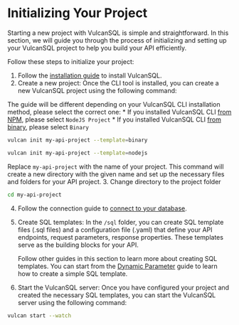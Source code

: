 
# Initializing Your Project

Starting a new project with VulcanSQL is simple and straightforward. In this section, we will guide you through the process of initializing and setting up your VulcanSQL project to help you build your API efficiently.

Follow these steps to initialize your project:

1. Follow the [installation guide](../get-started/installation) to install VulcanSQL.
2. Create a new project: Once the CLI tool is installed, you can create a new VulcanSQL project using the following command:

  The guide will be different depending on your VulcanSQL CLI installation method, please select the correct one:
    * If you installed VulcanSQL CLI [from NPM](../get-started/installation#install-from-npm), please select `NodeJS Project`
    * If you installed VulcanSQL CLI [from binary](../get-started/installation#install-from-binary), please select `Binary`

  <Tabs groupId="install-method">
  <TabItem value="binary" label="Binary">

  ```bash
  vulcan init my-api-project --template=binary
  ```

  </TabItem>
  <TabItem value="nodejs" label="NodeJS Project">

  ```bash
  vulcan init my-api-project --template=nodejs
  ```

  </TabItem>
  </Tabs>

  Replace `my-api-project` with the name of your project. This command will create a new directory with the given name and set up the necessary files and folders for your API project.
3. Change directory to the project folder
  ```bash
  cd my-api-project
  ```
4. Follow the connection guide to [connect to your database](../connectors/overview).
5. Create SQL templates: In the `/sql` folder, you can create SQL template files (.sql files) and a configuration file (.yaml) that define your API endpoints, request parameters, response properties. These templates serve as the building blocks for your API.

   Follow other guides in this section to learn more about creating SQL templates. You can start from the [Dynamic Parameter](./dynamic-param) guide to learn how to create a simple SQL template.
6. Start the VulcanSQL server: Once you have configured your project and created the necessary SQL templates, you can start the VulcanSQL server using the following command:
  ```bash
  vulcan start --watch
  ```
